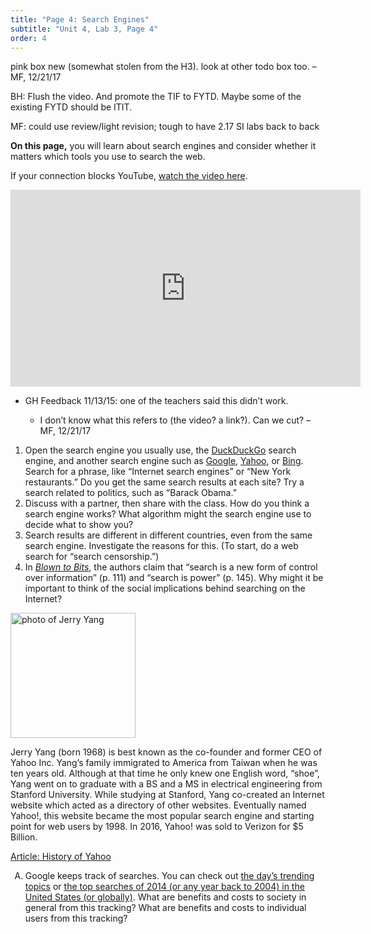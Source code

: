```yaml
---
title: "Page 4: Search Engines"
subtitle: "Unit 4, Lab 3, Page 4"
order: 4
---
```


::: todo
pink box new (somewhat stolen from the H3). look at other todo box
too. --MF, 12/21/17

BH: Flush the video. And promote the TIF to FYTD. Maybe some of the
existing FYTD should be ITIT.

MF: could use review/light revision; tough to have 2.17 SI labs back
to back
:::

::: learn
**On this page,** you will learn about search engines
and consider whether it matters which tools you use to search the
web.
:::

::: todo
::: sidenote
If your connection blocks YouTube,
<a href="http://scratch.mit.edu/discuss/youtube/LVV_93mBfSU" target="_blank" title="The Internet: How Search Works">watch
the video here</a>.
:::

<iframe width="560" height="315" src="https://www.youtube.com/embed/LVV_93mBfSU?rel=0" frameborder="0" allowfullscreen class="ms-4">

</iframe>
:::

::: todo
<ul>

<li>GH Feedback 11/13/15: one of the teachers said this didn't
work.</li>

<ul>

<li>I don't know what this refers to (the video? a link?). Can we cut?
--MF, 12/21/17</li>

</ul>

</ul>
:::

::: {#first .forYouToDo}
<ol>

<li>Open the search engine you usually use, the
<a href="https://duckduckgo.com/" target="_blank" title="duckduckgo.com">DuckDuckGo</a>
search engine, and another search engine such as
<a href="http://google.com" target="_blank" title="google.com">Google</a>,
<a href="http://yahoo.com" target="_blank" title="yahoo.com">Yahoo</a>,
or <a href="http://bing.com" target="_blank" title="bing.com">Bing</a>.
Search for a phrase, like "Internet search engines" or "New York
restaurants." Do you get the same search results at each site? Try a
search related to politics, such as "Barack Obama."</li>

<!--<li>Read <a href="http://dontbubble.us" target="_blank" title="dontbubble.us">dontbubble.us</a>.</li> (stale link, alas) -->

<li>Discuss with a partner, then share with the class. How do you think
a search engine works? What algorithm might the search engine use to
decide what to show you?</li>

<li>Search results are different in different countries, even from the
same search engine. Investigate the reasons for this. (To start, do a
web search for "search censorship.")</li>

<li>In
<a href="http://www.bitsbook.com/wp-content/uploads/2008/12/chapter4.pdf" target="_blank" title="Blown to Bits"><em>Blown
to Bits</em></a>, the authors claim that "search is a new form of
control over information" (p. 111) and "search is power" (p. 145). Why
might it be important to think of the social implications behind
searching on the Internet?</li>

</ol>
:::

::: atworkFullWidth
::: float-end
<img src="/img/atwork/Jerry_Yang.jpeg" title="photo of Jerry Yang" alt="photo of Jerry Yang" class="noshadow" height="200px"/>
:::

Jerry Yang (born 1968) is best known as the co-founder and former CEO
of Yahoo Inc. Yang's family immigrated to America from Taiwan when he
was ten years old. Although at that time he only knew one English word,
"shoe", Yang went on to graduate with a BS and a MS in electrical
engineering from Stanford University. While studying at Stanford, Yang
co-created an Internet website which acted as a directory of other
websites. Eventually named Yahoo!, this website became the most popular
search engine and starting point for web users by 1998. In 2016, Yahoo!
was sold to Verizon for \$5 Billion.

<a href="https://history-computer.com/yahoo-guide/" title="Article: History of Yahoo" target="_blank">Article:
History of Yahoo</a>
:::

::: takeItFurther
<ol type="A">

<li>Google keeps track of searches. You can check out
<a href="http://www.google.com/trends/hottrends" target="_blank" title="Google Trends">the
day's trending topics</a> or
<a href="http://www.google.com/trends/topcharts?hl=en#vm=cat&geo=US&date=2014&cid" target="_blank" title="Google Trends 2014">the
top searches of 2014 (or any year back to 2004) in the United States (or
globally)</a>. What are benefits and costs to society in general from
this tracking? What are benefits and costs to individual users from this
tracking?</li>

</ol>
:::
